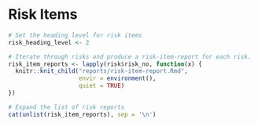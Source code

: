# Risk Items

```r
# Set the heading level for risk items
risk_heading_level <- 2

# Iterate through risks and produce a risk-item-report for each risk.
risk_item_reports <- lapply(risk$risk_no, function(x) {
  knitr::knit_child("reports/risk-item-report.Rmd", 
                    envir = environment(), 
                    quiet = TRUE)
})

# Expand the list of risk reports
cat(unlist(risk_item_reports), sep = '\n')
```

